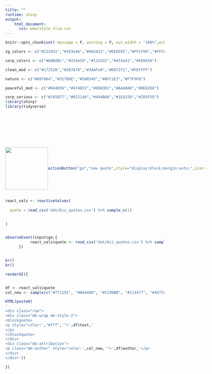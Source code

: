 ```yaml
---
title: ""
runtime: shiny
output:
    html_document:
      css: www/style_slim.css
---
```


```r
knitr::opts_chunk$set( message = F, warning = F, out.width = "100%",echo = FALSE)

zg_colors <- c("#222831","#393e46","#d65A31","#EEEEEE","#FFCF99","#FFCF99")

corp_colors <- c("#88BdBc","#254e58","#112d32","#4f4a41","#6E6658")

clean_mod <- c("#17252A","#2B7A78","#3AAFa9","#DEF2f1","#FEFFFF")

nature <- c("#687864","#31708E","#5085A5","#8FC1E3","#F7F9FB")

peaceful_mod <- c("#844D36","#474853","#86B3D1","#AAA0A0","#8E8268")

corp_serious <- c("#265077","#022140","#494B68","#1E4258","#2D5F5D")
library(shiny)
library(tidyverse)


```


<style>
.main {
position : relative;
}


.mb-wrap {
margin : 20px auto;
padding : 20px;
position : relative;
text-align: center;
width: 75%;

}

@media only screen and (max-width: 600px) {
.mb-wrap {
margin : 5px auto;
padding : 5px;
position : relative;
text-align: center;
width: 100%;

}

.mb-style-2 blockquote p {
color : #Ba996E;
display : inline;
font-family : Baskerville, Georgia, serif,Sans-Serif;
font-style : italic;
font-size : 1.5em;
line-height : 1.3em !important;
}


}

.mb-wrap p {
margin : 0;
padding : 0;
}

.mb-wrap blockquote {
margin : 0;
padding : 0;
position : relative;
}

.mb-wrap cite {
font-style : normal;
}



blockquote {
    border-left: none;
}


.mb-style-2 blockquote p {
color : #Ba996E;
display : inline;
font-family : Baskerville, Georgia, serif,Sans-Serif;
font-style : italic;
font-size : 1.5em;
line-height : 2em;
}

.mb-attribution {
text-align : center;
}

.mb-author {
color : #Ba996E;
font-size : 2em;
font-weight : bold;
padding-top : 10px;
text-shadow : 0 1px 1px rgba(255, 255, 255, 0.1);
text-transform : lowercase;
}

.btn{
  border: 0px solid transparent;
}


.btn.active.focus, .btn.active:focus, .btn.focus, .btn:active.focus, .btn:active:focus, .btn:focus {
    outline: thin dotted;
    outline: 0px auto -webkit-focus-ring-color;
    outline-offset: -3px;
}


cite a {
color : #Ba996E;
font-style : italic;
}

cite a:hover {
color : #Ba996E;
}


.bouncy{
animation:bouncy 5s infinite linear;
animation-delay: 3s;
position:relative;
}

@keyframes bouncy {
0%{top:0em}
40%{top:0em}
43%{top:-0.9em}
46%{top:0em}
48%{top:-0.4em}
50%{top:0em}
100%{top:0em;}
}


.zoom {
  transition: transform .2s; /* Animation */
}

.zoom:hover {
  transform: scale(1.3); /* (150% zoom - Note: if the zoom is too large, it will go outside of the viewport) */
}


</style>


<br>

<br>

<br>

<div class="row" style="display:flex;align-items:center;">

<div class="col-md-6" align="center" style="width:100%;">
<a href="https://www.zacgarland.com/">
<img class="bouncy zoom" src="www/zg_logo_small.png" width="135px">
</a>
</div>

<div class="col-md-6" style="width:100%;">

```r
actionButton("go","new quote",style="display:block;margin:auto;",icon = icon("quote-right"))

```


</div>

</div>
  
  
  
```r

react_vals <- reactiveValues(
  
  quote = read_csv('dat/biz_quotes.csv') %>% sample_n(1) 

  
)


observeEvent(input$go,{
           react_vals$quote <- read_csv('dat/biz_quotes.csv') %>% sample_n(1)
      })


br()
br()

renderUI({


df <- react_vals$quote  
col_new <- sample(c("#771155", "#AA4488", "#CC99BB", "#114477", "#4477AA", "#77AADD", "#117777", "#44AAAA", "#77CCCC", "#117744", "#44AA77", "#88CCAA", "#777711", "#AAAA44", "#DDDD77", "#774411", "#AA7744", "#DDAA77", "#771122", "#AA4455", "#DD7788"),1)    

HTML(paste0(
'
<div class="row">
<div class="mb-wrap mb-style-2">
<blockquote>
<p style="color:',"#fff",'">',df$text,'
</p>
</blockquote>
</div>
<div class="mb-attribution">
<p class="mb-author" style="color:',col_new,'">',df$author,'</p>
</div>
</div>'))

})






```
